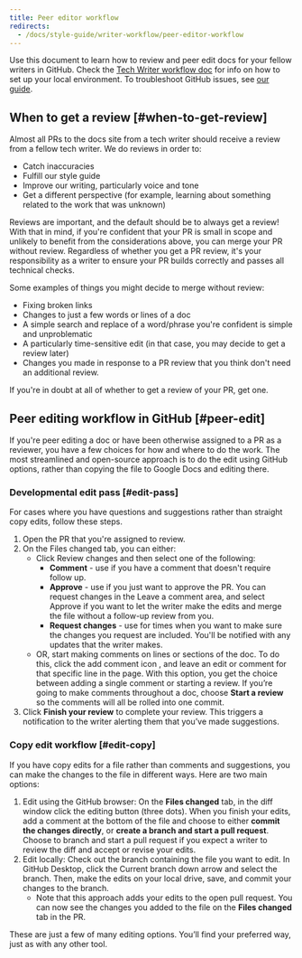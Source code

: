 ```yaml
---
title: Peer editor workflow
redirects: 
  - /docs/style-guide/writer-workflow/peer-editor-workflow
---
```


Use this document to learn how to review and peer edit docs for your fellow writers in GitHub. Check the [Tech Writer workflow doc](/docs/style-guide/writer-workflow/tech-writer-workflow/) for info on how to set up your local environment. To troubleshoot GitHub issues, see [our guide](/docs/style-guide/writing-docs/writer-workflow/github-troubleshooting/).

## When to get a review [#when-to-get-review]

Almost all PRs to the docs site from a tech writer should receive a review from a fellow tech writer. We do reviews in order to:

* Catch inaccuracies
* Fulfill our style guide
* Improve our writing, particularly voice and tone
* Get a different perspective (for example, learning about something related to the work that was unknown)

Reviews are important, and the default should be to always get a review! With that in mind, if you're confident that your PR is small in scope and unlikely to benefit from the considerations above, you can merge your PR without review. Regardless of whether you get a PR review, it's your responsibility as a writer to ensure your PR builds correctly and passes all technical checks.

Some examples of things you might decide to merge without review:

* Fixing broken links
* Changes to just a few words or lines of a doc
* A simple search and replace of a word/phrase you're confident is simple and unproblematic
* A particularly time-sensitive edit (in that case, you may decide to get a review later)
* Changes you made in response to a PR review that you think don't need an additional review.

If you're in doubt at all of whether to get a review of your PR, get one.

## Peer editing workflow in GitHub [#peer-edit]

If you're peer editing a doc or have been otherwise assigned to a PR as a reviewer, you have a few choices for how and where to do the work. The most streamlined and open-source approach is to do the edit using GitHub options, rather than copying the file to Google Docs and editing there.

### Developmental edit pass [#edit-pass]

For cases where you have questions and suggestions rather than straight copy edits, follow these steps.

1. Open the PR that you're assigned to review.
2. On the Files changed tab, you can either:
   * Click Review changes and then select one of the following:
     * **Comment** - use if you have a comment that doesn't require follow up.
     * **Approve** - use if you just want to approve the PR. You can request changes in the Leave a comment area, and select Approve if you want to let the writer make the edits and merge the file without a follow-up review from you.
     * **Request changes** - use for times when you want to make sure the changes you request are included. You'll be notified with any updates that the writer makes.
   * OR, start making comments on lines or sections of the doc. To do this, click the add comment icon , and leave an edit or comment for that specific line in the page. With this option, you get the choice between adding a single comment or starting a review. If you’re going to make comments throughout a doc, choose **Start a review** so the comments will all be rolled into one commit.
3. Click **Finish your review** to complete your review. This triggers a notification to the writer alerting them that you’ve made suggestions.

### Copy edit workflow [#edit-copy]

If you have copy edits for a file rather than comments and suggestions, you can make the changes to the file in different ways. Here are two main options:

1. Edit using the GitHub browser: On the **Files changed** tab, in the diff window click the editing button (three dots). When you finish your edits, add a comment at the bottom of the file and choose to either **commit the changes directly**, or **create a branch and start a pull request**. Choose to branch and start a pull request if you expect a writer to review the diff and accept or revise your edits.
2. Edit locally: Check out the branch containing the file you want to edit. In GitHub Desktop, click the Current branch down arrow and select the branch. Then, make the edits on your local drive, save, and commit your changes to the branch.
   * Note that this approach adds your edits to the open pull request. You can now see the changes you added to the file on the **Files changed** tab in the PR.

These are just a few of many editing options. You’ll find your preferred way, just as with any other tool.
